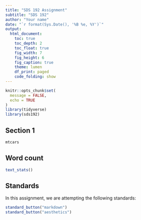 ```yaml
---
title: "SDS 192 Assignment"
subtitle: "SDS 192"
author: "Your name"
date: "`r format(Sys.Date(), '%B %e, %Y')`"
output: 
  html_document:
    toc: true
    toc_depth: 2
    toc_float: true
    fig_width: 7
    fig_height: 6
    fig_caption: true
    theme: lumen
    df_print: paged
    code_folding: show
---
```


```r
knitr::opts_chunk$set(
  message = FALSE,
  echo = TRUE
)
library(tidyverse)
library(sds192)
```

## Section 1

```r
mtcars
```






## Word count

```r
text_stats()
```

## Standards

In this assignment, we are attempting the following standards:

```r
standard_button("markdown")
standard_button("aesthetics")
```


